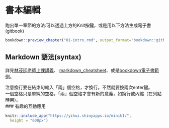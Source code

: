 # 書本編輯 

跑出單一章節的方法:可以透過上方的Knit按鍵，或是用以下方法生成電子書(gitbook)
```r
bookdown::preview_chapter("01-intro.rmd", output_format="bookdown::gitbook")
```
## Markdown 語法(syntax){-}
詳見[林茂廷老師上課講義](https://bookdown.org/tpemartin/rmarkdown_intro/markdown-syntax.html#e59fbae69cace8aa9ee6b395)、
[markdown_cheatsheet](https://github.com/rstudio/cheatsheets/raw/master/rmarkdown-2.0.pdf)、或是[bookdown電子書範例](https://bookdown.org/yihui/bookdown/markdown-syntax.html#inline-formatting)。  

注意換行要在結束句輸入「兩」個空格，才換行。不然就要按兩次enter鍵。  
一個空格只是單純的空格，「兩」個空格才會有新的意義，如換行或內縮（在列點時用）。  
### 有趣的互動應用
```r
knitr::include_app("https://yihui.shinyapps.io/miniUI/", 
  height = "600px")
```

